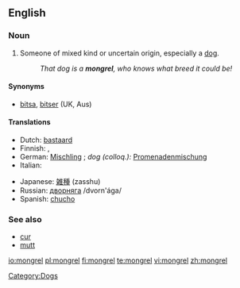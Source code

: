 ==English==

===Noun===
{{en-noun}}

# Someone of mixed kind or uncertain origin, especially a [[dog]].
#: ''That dog is a '''mongrel''', who knows what breed it could be!''

====Synonyms====
*[[bitsa]], [[bitser]] (UK, Aus)

====Translations====
{{top}}
* Dutch: [[bastaard]] {{m}}
* Finnish: {{t+|fi|rakki}}, {{t+|fi|piski}}
* German: [[Mischling]] {{m}}; ''dog (colloq.):'' [[Promenadenmischung]] {{f}}
* Italian: {{t+|it|bastardo|m}}
{{mid}}
* Japanese: [[雑種]] (zasshu)
* Russian: [[дворняга]] /dvorn'ága/ {{f}}
* Spanish: [[chucho]] {{m}}
{{bottom}}

===See also===
*[[cur]]
*[[mutt]]

[[Category:Dogs]]

[[io:mongrel]]
[[pl:mongrel]]
[[fi:mongrel]]
[[te:mongrel]]
[[vi:mongrel]]
[[zh:mongrel]]